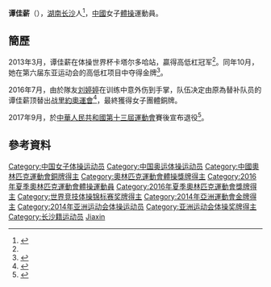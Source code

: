 {{Infobox Gymnast
|gymnastname= 谭佳薪
|fullname  = 
|nickname  = 
|country   = {{CHN}}
|formercountry= 
|hometown= 
|birthdate= {{birth_date_and_age|1996|12|3}}
|birthplace={{CHN}}[[湖南省|湖南省]][[长沙市|长沙市]]
|height={{height|m=1.42}}<ref name="仁川亞運">{{cite web|title=Profile - TAN Jiaxin|url=https://www.incheon2014ag.org/Sports/Biographies/Athletes_Profile/?ParticCode=5101460&lang=en|publisher=2014年仁川亞運會官方網站|deadurl=yes|archiveurl=https://web.archive.org/web/20140927094459/http://www.incheon2014ag.org/Sports/Biographies/Athletes_Profile/?ParticCode=5101460&lang=en|archivedate=2014-09-27|access-date=2014-09-19}}{{en}}</ref>
|weight={{weight|kg=36}}<ref name="仁川亞運"/>
|discipline= 女子[[體操|體操]] 
|headcoach=
|medaltemplates= 
{{MedalSport | 女子[[競技體操|體操]]}}
{{MedalCompetition|[[奧林匹克運動會|奧林匹克運動會]]}}
{{MedalBronze| [[2016年夏季奧林匹克運動會|2016年 里約熱內盧]] |[[2016年夏季奧林匹克運動會體操女子團體比賽|女子團體]]}}
{{MedalCompetition|[[世界體操錦標賽|世界體操錦標賽]]}}
{{MedalSilver| [[2014年世界競技體操錦標賽|2014年 南寧]] |女子團體}}
{{MedalSilver| [[2015年世界競技體操錦標賽|2015年 格拉斯哥]] |女子團體}}
{{MedalCompetition|[[亞洲運動會|亞洲運動會]]}}
{{MedalGold| [[2014年亞洲運動會|2014年 仁川]] |[[2014年亞洲運動會體操比賽|女子團體]]}}
{{MedalCompetition|[[亞洲體操錦標賽|亞洲體操錦標賽]]}}
{{MedalGold| [[2017年亞洲競技體操錦標賽|2017年 曼谷]] |女子團體}}
{{MedalCompetition|[[東亞運動會|東亞運動會]]}}
{{MedalGold| [[2013年東亞運動會|2013年 天津]] |女子團體}}
{{MedalGold| [[2013年東亞運動會|2013年 天津]] |高低槓}}
{{MedalSilver| [[2013年東亞運動會|2013年 天津]] |女子跳馬}}
}}
'''谭佳薪'''（{{bd|1996年|12月3日||catIdx=T谭}}），[[湖南|湖南]][[长沙|长沙]]人<ref name="长沙晚报">{{zh-cn}}{{cite news|title=长沙妹子谭佳薪获体操世界杯高低杠冠军(图)|url=http://hunan.sina.com.cn/news/s/2013-03-30/082144842.html|newspaper=长沙晚报|date=2013-03-30|accessdate=2014-09-19|archive-date=2016-03-04|archive-url=https://web.archive.org/web/20160304114549/http://hunan.sina.com.cn/news/s/2013-03-30/082144842.html|dead-url=no}}</ref>，[[中國|中國]]女子[[體操|體操]]運動員。

==簡歷==
2013年3月，谭佳薪在体操世界杯卡塔尔多哈站，贏得高低杠冠军<ref name="长沙晚报"/>。同年10月，她在第六届东亚运动会的高低杠项目中夺得金牌<ref>{{zh-cn}}{{cite news|title=谭佳薪：队友失误没有影响我 争取能参加奥运会|url=http://sports.sohu.com/20131013/n388091841.shtml|newspaper=搜狐体育|date=2013-10-13|accessdate=2014-09-19|archive-date=2013-11-19|archive-url=https://web.archive.org/web/20131119121713/http://sports.sohu.com/20131013/n388091841.shtml|dead-url=no}}</ref>。

2016年7月，由於隊友[[刘婷婷_(体操运动员)|刘婷婷]]在训练中意外伤到手掌，队伍决定由原為替补队员的谭佳薪顶替出战[[里約奧運會|里約奧運會]]<ref>{{zh-cn}}{{cite news|title=中国体操女队奥运名单微调 谭佳薪顶替刘婷婷参赛|url=http://sports.gmw.cn/2016-07/18/content_21012270.htm|agency=新华社新媒体专线|date=2016-07-18|deadurl=yes|archiveurl=https://web.archive.org/web/20160807014219/http://sports.gmw.cn/2016-07/18/content_21012270.htm|archivedate=2016-08-07|accessdate=2016-08-09}}</ref>，最終獲得女子團體銅牌。

2017年9月，於[[中華人民共和國第十三屆運動會|中華人民共和國第十三屆運動會]]賽後宣布退役<ref>{{zh-cn}}{{cite news|title=全运会结束后决定退役 长沙妹子谭佳薪挥泪谢幕|url=http://hunan.voc.com.cn/article/201709/20170905101539778.html|newspaper=長沙晚報|date=2017-09-05|accessdate=2018-02-28|archive-date=2018-02-28|archive-url=https://web.archive.org/web/20180228161733/http://hunan.voc.com.cn/article/201709/20170905101539778.html|dead-url=no}}</ref>。

==參考資料==
{{Reflist}}

{{DEFAULTSORT:TAN Jiaxin}}
[[Category:中国女子体操运动员|Category:中国女子体操运动员]]
[[Category:中国奥运体操运动员|Category:中国奥运体操运动员]]
[[Category:中國奧林匹克運動會銅牌得主|Category:中國奧林匹克運動會銅牌得主]]
[[Category:奧林匹克運動會體操獎牌得主|Category:奧林匹克運動會體操獎牌得主]]
[[Category:2016年夏季奧林匹克運動會體操運動員|Category:2016年夏季奧林匹克運動會體操運動員]]
[[Category:2016年夏季奧林匹克運動會獎牌得主|Category:2016年夏季奧林匹克運動會獎牌得主]]
[[Category:世界竞技体操锦标赛奖牌得主|Category:世界竞技体操锦标赛奖牌得主]]
[[Category:2014年亞洲運動會金牌得主|Category:2014年亞洲運動會金牌得主]]
[[Category:2014年亚洲运动会体操运动员|Category:2014年亚洲运动会体操运动员]]
[[Category:亚洲运动会体操奖牌得主|Category:亚洲运动会体操奖牌得主]]
[[Category:长沙籍运动员|Category:长沙籍运动员]]
[[Category:谭姓|Jiaxin]]